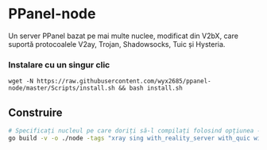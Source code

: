 # PPanel-node

Un server PPanel bazat pe mai multe nuclee, modificat din V2bX, care suportă protocoalele V2ay, Trojan, Shadowsocks, Tuic și Hysteria.

### Instalare cu un singur clic

```
wget -N https://raw.githubusercontent.com/wyx2685/ppanel-node/master/Scripts/install.sh && bash install.sh
```

## Construire

```bash
# Specificați nucleul pe care doriți să-l compilați folosind opțiunea -tags, opțional xray, sing
go build -v -o ./node -tags "xray sing with_reality_server with_quic with_grpc with_utls with_wireguard with_acme" -trimpath -ldflags "-s -w -buildid="
```


<Giscus />
